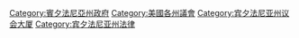 [[Category:賓夕法尼亞州政府|Category:賓夕法尼亞州政府]]
[[Category:美國各州議會|Category:美國各州議會]]
[[Category:宾夕法尼亚州议会大厦|Category:宾夕法尼亚州议会大厦]]
[[Category:宾夕法尼亚州法律|Category:宾夕法尼亚州法律]]
